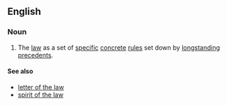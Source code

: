 ==English==

===Noun===
{{en-noun|head=[[black]]-[[letter]] [[law]]|-}}

# {{context|legal}} The [[law]] as a set of [[specific]] [[concrete]] [[rules]] set down by [[longstanding]] [[precedent]]s.

====See also====
* [[letter of the law]]
* [[spirit of the law]]